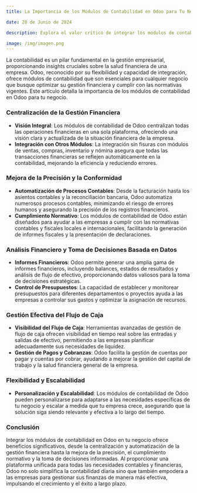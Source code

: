 ```yaml
---
title: La Importancia de los Módulos de Contabilidad en Odoo para Tu Negocio

date: 28 de Junio de 2024

description: Explora el valor crítico de integrar los módulos de contabilidad de Odoo en tu negocio, destacando cómo esta solución centraliza la gestión financiera, mejora la precisión y facilita el cumplimiento normativo.

image: /img/imagen.png
---
```


La contabilidad es un pilar fundamental en la gestión empresarial, proporcionando insights cruciales sobre la salud financiera de una empresa. Odoo, reconocido por su flexibilidad y capacidad de integración, ofrece módulos de contabilidad que son esenciales para cualquier negocio que busque optimizar su gestión financiera y cumplir con las normativas vigentes. Este artículo detalla la importancia de los módulos de contabilidad en Odoo para tu negocio.

### **Centralización de la Gestión Financiera**

- **Visión Integral**: Los módulos de contabilidad de Odoo centralizan todas las operaciones financieras en una sola plataforma, ofreciendo una visión clara y actualizada de la situación financiera de la empresa.
- **Integración con Otros Módulos**: La integración sin fisuras con módulos de ventas, compras, inventario y nómina asegura que todas las transacciones financieras se reflejen automáticamente en la contabilidad, mejorando la eficiencia y reduciendo errores.

### **Mejora de la Precisión y la Conformidad**

- **Automatización de Procesos Contables**: Desde la facturación hasta los asientos contables y la reconciliación bancaria, Odoo automatiza numerosos procesos contables, minimizando el riesgo de errores humanos y asegurando la precisión de los registros financieros.
- **Cumplimiento Normativo**: Los módulos de contabilidad de Odoo están diseñados para ayudar a las empresas a cumplir con las normativas contables y fiscales locales e internacionales, facilitando la generación de informes fiscales y la presentación de declaraciones.

### **Análisis Financiero y Toma de Decisiones Basada en Datos**

- **Informes Financieros**: Odoo permite generar una amplia gama de informes financieros, incluyendo balances, estados de resultados y análisis de flujo de efectivo, proporcionando datos valiosos para la toma de decisiones estratégicas.
- **Control de Presupuestos**: La capacidad de establecer y monitorear presupuestos para diferentes departamentos o proyectos ayuda a las empresas a controlar sus gastos y optimizar la asignación de recursos.

### **Gestión Efectiva del Flujo de Caja**

- **Visibilidad del Flujo de Caja**: Herramientas avanzadas de gestión de flujo de caja ofrecen visibilidad en tiempo real sobre las entradas y salidas de efectivo, permitiendo a las empresas planificar adecuadamente sus necesidades de liquidez.
- **Gestión de Pagos y Cobranzas**: Odoo facilita la gestión de cuentas por pagar y cuentas por cobrar, ayudando a mejorar la gestión del capital de trabajo y la salud financiera general de la empresa.

### **Flexibilidad y Escalabilidad**

- **Personalización y Escalabilidad**: Los módulos de contabilidad de Odoo pueden personalizarse para adaptarse a las necesidades específicas de tu negocio y escalar a medida que tu empresa crece, asegurando que la solución siga siendo relevante y efectiva a lo largo del tiempo.

### **Conclusión**

Integrar los módulos de contabilidad en Odoo en tu negocio ofrece beneficios significativos, desde la centralización y automatización de la gestión financiera hasta la mejora de la precisión, el cumplimiento normativo y la toma de decisiones informadas. Al proporcionar una plataforma unificada para todas las necesidades contables y financieras, Odoo no solo simplifica la contabilidad diaria sino que también empodera a las empresas para gestionar sus finanzas de manera más efectiva, impulsando el crecimiento y el éxito a largo plazo.